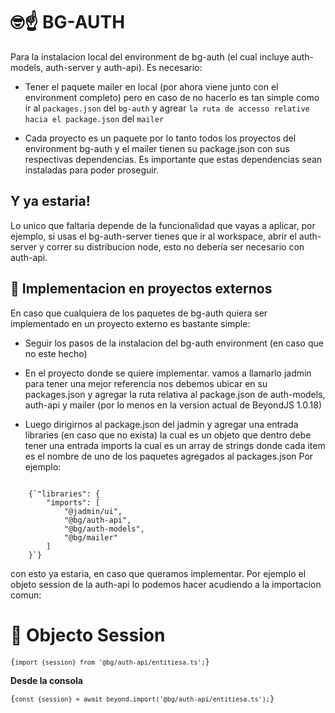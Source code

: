 
# 🤓☝ BG-AUTH

Para la instalacion local del environment de bg-auth (el cual incluye auth-models, auth-server y auth-api). Es necesario:

-   Tener el paquete mailer en local (por ahora viene junto con el environment completo) pero en caso de no hacerlo es tan simple como ir al `packages.json` del `bg-auth` y agrear `la ruta de accesso relative hacia el package.json` del `mailer`

-   Cada proyecto es un paquete por lo tanto todos los proyectos del environment bg-auth y el mailer tienen su package.json con sus respectivas dependencias. Es importante que estas dependencias sean instaladas para poder proseguir.

## Y ya estaria!

Lo unico que faltaria depende de la funcionalidad que vayas a aplicar, por ejemplo, si usas el bg-auth-server tienes que ir al <ELink href="https://workspace.beyondjs.com">workspace</ELink>, abrir el auth-server y correr su distribucion node, esto no deberia ser necesario con auth-api.

## 👀 Implementacion en proyectos externos

En caso que cualquiera de los paquetes de bg-auth quiera ser implementado en un proyecto externo es bastante simple:

-   Seguir los pasos de la instalacion del bg-auth environment (en caso que no este hecho)

-   En el proyecto donde se quiere implementar. vamos a llamarlo <InlineCode>jadmin</InlineCode> para tener una mejor referencia nos debemos ubicar en su <InlineCode>packages.json</InlineCode> y agregar <InlineCode>la ruta relativa al package.json</InlineCode> de <InlineCode>auth-models</InlineCode>, <InlineCode>auth-api</InlineCode> y <InlineCode>mailer</InlineCode> (por lo menos en la version actual de BeyondJS 1.0.18)

-   Luego dirigirnos al <InlineCode>package.json</InlineCode> del jadmin y agregar una entrada <InlineCode>libraries</InlineCode> (en caso que no exista) la cual es un objeto que dentro debe tener una entrada <InlineCode>imports</InlineCode> la cual es un array de strings donde cada item es el nombre de uno de los paquetes agregados al <InlineCode>packages.json</InlineCode> Por ejemplo:

<Code>
	{`"libraries": {
		"imports": [
			"@jadmin/ui",
			"@bg/auth-api",
			"@bg/auth-models",
			"@bg/mailer"
		]
	}`}
</Code>

con esto ya estaria, en caso que queramos implementar. Por ejemplo el objeto session de la <InlineCode>auth-api</InlineCode> lo podemos hacer acudiendo a la importacion comun:

# 🤝 Objecto Session

<Code>{`import {session} from '@bg/auth-api/entitiesa.ts';`}</Code>

**Desde la consola**

<Code>{`const {session} = await beyond.import('@bg/auth-api/entitiesa.ts');`}</Code>
